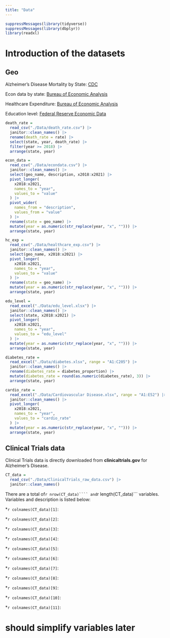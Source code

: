 ```yaml
---
title: "Data"
---
```


```r
suppressMessages(library(tidyverse))
suppressMessages(library(dbplyr))
library(readxl)
```

# Introduction of the datasets

## Geo
Alzheimer’s Disease Mortality by State: [CDC](https://www.cdc.gov/nchs/pressroom/sosmap/alzheimers_mortality/alzheimers_disease.htm)

Econ data by state: [Bureau of Economic Analysis](https://apps.bea.gov/iTable/?reqid=70&step=1&acrdn=2&_gl=1*14uawee*_ga*MzQ4ODY3MjA1LjE3MDEzMTIzMDc.*_ga_J4698JNNFT*MTcwMTMxMjMwNi4xLjEuMTcwMTMxMjM4OS4wLjAuMA..#eyJhcHBpZCI6NzAsInN0ZXBzIjpbMSwyOSwyNSwzMSwyNiwyNywzMF0sImRhdGEiOltbIlRhYmxlSWQiLCI2MDAiXSxbIk1ham9yX0FyZWEiLCIwIl0sWyJTdGF0ZSIsWyIwIl1dLFsiQXJlYSIsWyJYWCJdXSxbIlN0YXRpc3RpYyIsWyItMSJdXSxbIlVuaXRfb2ZfbWVhc3VyZSIsIkxldmVscyJdLFsiWWVhciIsWyItMSJdXSxbIlllYXJCZWdpbiIsIi0xIl0sWyJZZWFyX0VuZCIsIi0xIl1dfQ==)

Healthcare Expenditure: [Bureau of Economic Analysis](https://apps.bea.gov/iTable/?reqid=70&step=1&acrdn=2&_gl=1*14uawee*_ga*MzQ4ODY3MjA1LjE3MDEzMTIzMDc.*_ga_J4698JNNFT*MTcwMTMxMjMwNi4xLjEuMTcwMTMxMjM4OS4wLjAuMA..#eyJhcHBpZCI6NzAsInN0ZXBzIjpbMSwyOSwyNSwzMSwyNiwyNywzMF0sImRhdGEiOltbIlRhYmxlSWQiLCI1MjQiXSxbIk1ham9yX0FyZWEiLCIwIl0sWyJTdGF0ZSIsWyIwIl1dLFsiQXJlYSIsWyJYWCJdXSxbIlN0YXRpc3RpYyIsWyIxNiJdXSxbIlVuaXRfb2ZfbWVhc3VyZSIsIkxldmVscyJdLFsiWWVhciIsWyItMSJdXSxbIlllYXJCZWdpbiIsIi0xIl0sWyJZZWFyX0VuZCIsIi0xIl1dfQ==)

Education level: [Federal Reserve Economic Data](https://fred.stlouisfed.org/release/tables?rid=330&eid=391444&od=2018-01-01#)

```r
death_rate = 
  read_csv("./Data/death_rate.csv") |>
  janitor::clean_names() |>
  rename(death_rate = rate) |>
  select(state, year, death_rate) |>
  filter(year >= 2018) |>
  arrange(state, year)

econ_data = 
  read_csv("./Data/econdata.csv") |>
  janitor::clean_names() |>
  select(geo_name, description, x2018:x2021) |>
  pivot_longer(
    x2018:x2021,
    names_to = "year",
    values_to = "value"
  ) |>
  pivot_wider(
    names_from = "description",
    values_from = "value"
  ) |>
  rename(state = geo_name) |>
  mutate(year = as.numeric(str_replace(year, "x", ""))) |>
  arrange(state, year)

hc_exp = 
  read_csv("./Data/healthcare_exp.csv") |>
  janitor::clean_names() |>
  select(geo_name, x2018:x2021) |>
  pivot_longer(
    x2018:x2021,
    names_to = "year",
    values_to = "value"
  ) |>
  rename(state = geo_name) |>
  mutate(year = as.numeric(str_replace(year, "x", ""))) |>
  arrange(state, year)

edu_level = 
  read_excel("./Data/edu_level.xlsx") |>
  janitor::clean_names() |>
  select(state, x2018:x2021) |>
  pivot_longer(
    x2018:x2021,
    names_to = "year",
    values_to = "edu_level"
  ) |>
  mutate(year = as.numeric(str_replace(year, "x", ""))) |>
  arrange(state, year)

diabetes_rate = 
  read_excel("./Data/diabetes.xlsx", range = "A1:C205") |>
  janitor::clean_names() |>
  rename(diabetes_rate = diabetes_proportion) |>
  mutate(diabetes_rate = round(as.numeric(diabetes_rate), 3)) |>
  arrange(state, year)

cardio_rate = 
  read_excel("./Data/Cardiovascular Disease.xlsx", range = "A1:E52") |>
  janitor::clean_names() |>
  pivot_longer(
    x2018:x2021,
    names_to = "year",
    values_to = "cardio_rate"
  ) |>
  mutate(year = as.numeric(str_replace(year, "x", ""))) |>
  arrange(state, year)


```










## Clinical Trials data
Clinical Trials data is directly downloaded from **clinicaltrials.gov** for Alzheimer's Disease.
```r
CT_data = 
  read_csv("./Data/ClinicalTrials_raw_data.csv") |>
  janitor::clean_names() 
```
There are a total of```r nrow(CT_data)```` and ```r length(CT_data)``` variables. Variables and description is listed below:

*```r colnames(CT_data)[1]```: 

*```r colnames(CT_data)[2]```: 

*```r colnames(CT_data)[3]```: 

*```r colnames(CT_data)[4]```:

*```r colnames(CT_data)[5]```:

*```r colnames(CT_data)[6]```:

*```r colnames(CT_data)[7]```:

*```r colnames(CT_data)[8]```:

*```r colnames(CT_data)[9]```:

*```r colnames(CT_data)[10]```:

*```r colnames(CT_data)[11]```:

# should simplify variables later 
